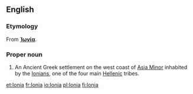 ==English==
{{wikipedia}}

===Etymology===
From {{etyl|grc}} '''[[Ἰωνία]]'''.

===Proper noun===
{{en-proper noun}}

# {{historical}} An Ancient Greek settlement on the west coast of [[Asia Minor]] inhabited by the [[Ionian]]s, one of the four main [[Hellenic]] tribes.

[[et:Ionia]]
[[fr:Ionia]]
[[io:Ionia]]
[[pl:Ionia]]
[[fi:Ionia]]